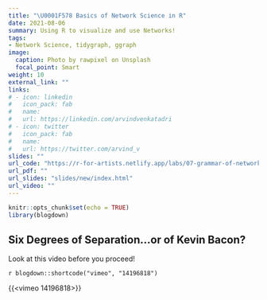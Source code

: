 ```yaml
---
title: "\U0001F578 Basics of Network Science in R"
date: 2021-08-06
summary: Using R to visualize and use Networks!
tags:
- Network Science, tidygraph, ggraph
image:
  caption: Photo by rawpixel on Unsplash
  focal_point: Smart
weight: 10
external_link: ""
links:
# - icon: linkedin
#   icon_pack: fab
#   name: 
#   url: https://linkedin.com/arvindvenkatadri
# - icon: twitter
#   icon_pack: fab
#   name: 
#   url: https://twitter.com/arvind_v
slides: ""
url_code: "https://r-for-artists.netlify.app/labs/07-grammar-of-networks"
url_pdf: ""
url_slides: "slides/new/index.html"
url_video: ""
---
```


```r
knitr::opts_chunk$set(echo = TRUE)
library(blogdown)

```

## Six Degrees of Separation...or of Kevin Bacon?

Look at this video before you proceed!

`r blogdown::shortcode("vimeo", "14196818")`

{{<vimeo 14196818>}}
